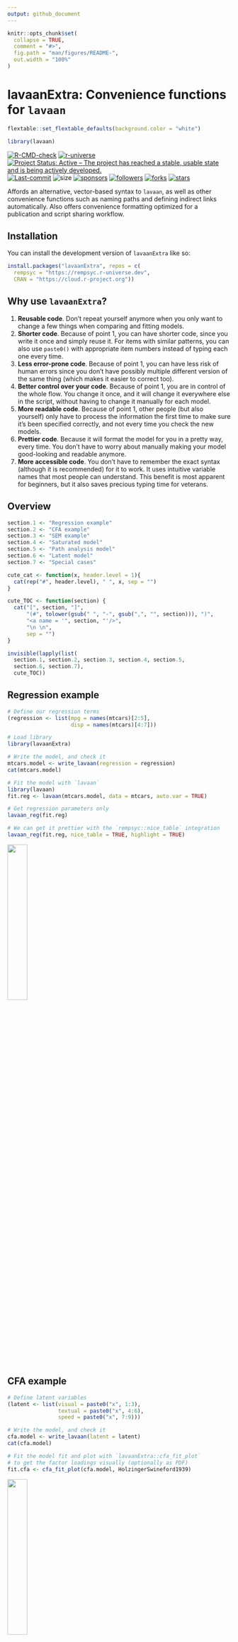 ```yaml
---
output: github_document
---
```


<!-- README.md is generated from README.Rmd. Please edit that file -->

```r
knitr::opts_chunk$set(
  collapse = TRUE,
  comment = "#>",
  fig.path = "man/figures/README-",
  out.width = "100%"
)
```

# lavaanExtra: Convenience functions for `lavaan`

```r
flextable::set_flextable_defaults(background.color = "white")

library(lavaan)
```

<!-- badges: start -->
[![R-CMD-check](https://github.com/rempsyc/lavaanExtra/actions/workflows/R-CMD-check.yaml/badge.svg)](https://github.com/rempsyc/lavaanExtra/actions/workflows/R-CMD-check.yaml)
[![r-universe](https://rempsyc.r-universe.dev/badges/lavaanExtra)](https://rempsyc.r-universe.dev/ui#package:lavaanExtra)
[![Project Status: Active – The project has reached a stable, usable state and is being actively developed.](https://www.repostatus.org/badges/latest/active.svg)](https://www.repostatus.org/#active)
[![Last-commit](https://img.shields.io/github/last-commit/rempsyc/lavaanExtra)](https://github.com/rempsyc/lavaanExtra/commits/main)
![size](https://img.shields.io/github/repo-size/rempsyc/lavaanExtra)
[![sponsors](https://img.shields.io/github/sponsors/rempsyc)](https://github.com/sponsors/rempsyc)
[![followers](https://img.shields.io/github/followers/rempsyc?style=social)](https://github.com/rempsyc?tab=followers)
[![forks](https://img.shields.io/github/forks/rempsyc/lavaanExtra?style=social)](https://github.com/rempsyc/lavaanExtra/network/members)
[![stars](https://img.shields.io/github/stars/rempsyc/lavaanExtra?style=social)](https://github.com/rempsyc/lavaanExtra/stargazers)

<!-- badges: end -->

Affords an alternative, vector-based syntax to `lavaan`, as well as other convenience functions such as naming paths and defining indirect links automatically. Also offers convenience formatting optimized for a publication and script sharing workflow.

## Installation

You can install the development version of `lavaanExtra` like so:

``` r
install.packages("lavaanExtra", repos = c(
  rempsyc = "https://rempsyc.r-universe.dev",
  CRAN = "https://cloud.r-project.org"))
```

## Why use `lavaanExtra`?

1. **Reusable code**. Don't repeat yourself anymore when you only want to change a few things when comparing and fitting models.
2. **Shorter code**. Because of point 1, you can have shorter code, since you write it once and simply reuse it. For items with similar patterns, you can also use `paste0()` with appropriate item numbers instead of typing each one every time.
3. **Less error-prone code**. Because of point 1, you can have less risk of human errors since you don't have possibly multiple different version of the same thing (which makes it easier to correct too).
4. **Better control over your code**. Because of point 1, you are in control of the whole flow. You change it once, and it will change it everywhere else in the script, without having to change it manually for each model.
5. **More readable code**. Because of point 1, other people (but also yourself) only have to process the information the first time to make sure it's been specified correctly, and not every time you check the new models.
6. **Prettier code**. Because it will format the model for you in a pretty way, every time. You don't have to worry about manually making your model good-looking and readable anymore.
7. **More accessible code**. You don't have to remember the exact syntax (although it is recommended) for it to work. It uses intuitive variable names that most people can understand. This benefit is most apparent for beginners, but it also saves precious typing time for veterans.

## Overview

```r

section.1 <- "Regression example"
section.2 <- "CFA example"
section.3 <- "SEM example"
section.4 <- "Saturated model"
section.5 <- "Path analysis model"
section.6 <- "Latent model"
section.7 <- "Special cases"

cute_cat <- function(x, header.level = 1){ 
  cat(rep("#", header.level), " ", x, sep = "")
}

cute_TOC <- function(section) {
  cat("[", section, "]",
      "(#", tolower(gsub(" ", "-", gsub(",", "", section))), ")",
      "<a name = '", section, "'/>",
      "\n \n",
      sep = "")
}

invisible(lapply(list(
  section.1, section.2, section.3, section.4, section.5, 
  section.6, section.7), 
  cute_TOC))

```

## Regression example

```r
# Define our regression terms
(regression <- list(mpg = names(mtcars)[2:5],
                    disp = names(mtcars)[4:7]))

# Load library
library(lavaanExtra)

# Write the model, and check it
mtcars.model <- write_lavaan(regression = regression)
cat(mtcars.model)

# Fit the model with `lavaan`
library(lavaan)
fit.reg <- lavaan(mtcars.model, data = mtcars, auto.var = TRUE)

# Get regression parameters only
lavaan_reg(fit.reg)

# We can get it prettier with the `rempsyc::nice_table` integration
lavaan_reg(fit.reg, nice_table = TRUE, highlight = TRUE)

```

<img src="man/figures/README-reg-1.png" width="30%" />

## CFA example

```r
# Define latent variables
(latent <- list(visual = paste0("x", 1:3),
                textual = paste0("x", 4:6),
                speed = paste0("x", 7:9)))

# Write the model, and check it
cfa.model <- write_lavaan(latent = latent)
cat(cfa.model)
```

```r
# Fit the model fit and plot with `lavaanExtra::cfa_fit_plot`
# to get the factor loadings visually (optionally as PDF)
fit.cfa <- cfa_fit_plot(cfa.model, HolzingerSwineford1939)
```

<img src="man/figures/cfaplot.png" width="30%" />

```r
# Get fit indices
nice_fit(fit.cfa)

# We can get it prettier with the `rempsyc::nice_table` integration
nice_fit(fit.cfa, nice_table = TRUE)

```

<img src="man/figures/README-cfa2-1.png" width="90%" />

But let's say you had a bad fit and wanted to remove the three items with the lowest loadings, you can do so without have to respecify the model, only what items you wish to remove:

```r
# Fit the model fit and plot with `lavaanExtra::cfa_fit_plot`
# to get the factor loadings visually (as PDF)
fit.cfa2 <- cfa_fit_plot(cfa.model, HolzingerSwineford1939,
                         remove.items = paste0("x", c(2:3, 7)))
```

<img src="man/figures/cfaplot2.png" width="30%" />

Let's compare the fit to see if it's better now:

```r
nice_fit(fit.cfa, fit.cfa2, nice_table = TRUE)
```

<img src="man/figures/README-cfaplot5-1.png" width="90%" />

It is! If you like this table, you may also wish to save it to Word. Also easy:

```r
# Save fit table as an object
fit_table <- nice_fit(fit.cfa, fit.cfa2, nice_table = TRUE)

# Save fit table to Word!
save_as_docx(fit_table, path = "fit_table.docx")
```

## SEM example

Here is a structural equation model example. We start with a path analysis first.

### Saturated model

One might decide to look at the saturated `lavaan` model first.

```r
# Calculate scale averages
data <- HolzingerSwineford1939
data$visual <- rowMeans(data[paste0("x", 1:3)])
data$textual <- rowMeans(data[paste0("x", 4:6)])
data$speed <- rowMeans(data[paste0("x", 7:9)])

# Check what we have
head(data)

# Define our variables
(M <- "visual")
(IV <- c("ageyr", "grade"))
(DV <- c("speed", "textual"))

# Define our lavaan lists
(mediation <- list(speed = M,
                   textual = M,
                   visual = IV))
(regression <- list(speed = IV,
                    textual = IV))
(covariance <- list(speed = "textual",
                    ageyr = "grade"))

# Write the model, and check it
model.saturated <- write_lavaan(mediation, regression, covariance)
cat(model.saturated)

```

This looks good so far, but we might also want to check our indirect effects (mediations). For this, we have to obtain the path names by setting `label = TRUE`. This will allow us to define our indirect effects and feed them back to `write_lavaan`.

```r
# We can run the model again. However, we set `label = TRUE` to get the path names
model.saturated <- write_lavaan(mediation, regression, covariance, label = TRUE)
cat(model.saturated)

```

Here, if we check the mediation section of the model, we see that it has been "augmented" with the path names. Those are `visual_speed`, `visual_textual`, `ageyr_visual`, and `grade_visual`. The logic for the determination of the path names is predictable: it is always the predictor variable, on the left, followed by the predicted variable, on the right. So if we were to test all possible indirect effects, we would define our `indirect` object as such:

```r
# Define indirect object
(indirect <- list(ageyr_visual_speed = c("ageyr_visual", "visual_speed"),
                  ageyr_visual_textual = c("ageyr_visual", "visual_textual"),
                  grade_visual_speed = c("grade_visual", "visual_speed"),
                  grade_visual_textual = c("grade_visual", "visual_textual")))

# Write the model, and check it
model.saturated <- write_lavaan(mediation, regression, covariance, 
                                indirect, label = TRUE)
cat(model.saturated)

```

If preferred (e.g., when dealing with long variable names), one can choose to use letters for the predictor variables. Note however that this tends to be somewhat more confusing and ambiguous.

```r
# Write the model, and check it
model.saturated <- write_lavaan(mediation, regression, covariance, 
                                label = TRUE, use.letters = TRUE)
cat(model.saturated)
```

In this case, the path names are `a_speed`, `a_textual`, `a_visual`, and `b_visual`. So we would define our `indirect` object as such:

```r
# Define indirect object
(indirect <- list(ageyr_visual_speed = c("a_visual", "a_speed"),
                  ageyr_visual_textual = c("a_visual", "a_textual"),
                  grade_visual_speed = c("b_visual", "a_speed"),
                  grade_visual_textual = c("b_visual", "a_textual")))

# Write the model, and check it
model.saturated <- write_lavaan(mediation, regression, covariance, 
                                indirect, label = TRUE, use.letters = TRUE)
cat(model.saturated)

```

There is also an experimental feature that attempts to produce the indirect effects automatically. This feature requires specifying your dependent and mediator variables as "DV" and "M", respectively, in the `indirect` object. In our case, we have already defined those earlier, so we can just feed the proper objects.

```r
# Define indirect object
(indirect <- list(IV = IV,
                  M = M, 
                  DV = DV))

# Write the model, and check it
model.saturated <- write_lavaan(mediation, regression, covariance, 
                                indirect, label = TRUE)
cat(model.saturated)

```

We are now satisfied with our model, so we can finally fit it!

```r
# Fit the model with `lavaan`
fit.saturated <- lavaan(model.saturated, data = data, auto.var = TRUE)

# Get regression parameters only and make it pretty with the `rempsyc::nice_table` integration
lavaan_reg(fit.saturated, nice_table = TRUE, highlight = TRUE)

```

<img src="man/figures/README-saturated-1.png" width="30%" />

So `speed` as predicted by `ageyr` isn't significant. We could remove that path from the model it if we are trying to make a more parsimonious model. Let's make the non-saturated path analysis model next.

### Path analysis model

Because we use `lavaanExtra`, we don't have to redefine the entire model: simply what we want to update. In this case, the regressions and the indirect effects.

```r
(regression <- list(speed = "grade",
                    textual = IV))
# We check that we have removed "ageyr" correctly from "speed". OK.

# We can run the model again, setting `label = TRUE` to get the path names
model.path <- write_lavaan(mediation, regression, covariance, label = TRUE)
cat(model.path)
# We check that we have removed "ageyr" correctly from "speed" in the 
# regression section. OK.

# Define just our indirect effects of interest
(indirect <- list(age_visual_speed = c("ageyr_visual", "visual_speed"),
                  grade_visual_textual = c("grade_visual", "visual_textual")))

# We run the model again, with the indirect effects
model.path <- write_lavaan(mediation, regression, covariance, 
                           indirect, label = TRUE)
cat(model.path)

# Fit the model with `lavaan`
fit.path <- lavaan(model.path, data = data, auto.var = TRUE)

# Get regression parameters only and make it pretty with the `rempsyc::nice_table` integration
lavaan_reg(fit.path, nice_table = TRUE, highlight = TRUE)
```

<img src="man/figures/README-indirect1-1.png" width="30%" />

```r
# We only kept significant regressions. Good (for this demo).

# Get covariance indices
lavaan_cov(fit.path)

# We can get it prettier with the `rempsyc::nice_table` integration
lavaan_cov(fit.path, nice_table = TRUE)

```

<img src="man/figures/README-covariance-1.png" width="30%" />

```r
# Get fit indices
nice_fit(fit.cfa, fit.saturated, fit.path)

# We can get it prettier with the `rempsyc::nice_table` integration
nice_fit(fit.cfa, fit.saturated, fit.path, nice_table = TRUE)

```

<img src="man/figures/README-path2-1.png" width="90%" />

```r
# Let's get the indirect effects only
lavaan_ind(fit.path)

# We can get it prettier with the `rempsyc::nice_table` integration
lavaan_ind(fit.path, nice_table = TRUE)

```

<img src="man/figures/README-indirect2-1.png" width="50%" />

```r
# Get modification indices only
modindices(fit.path, sort = TRUE, maximum.number = 5)
```

For reference, this is our model, visually speaking

![](man/figures/holzinger_model.png)

### Latent model

Finally, perhaps we change our mind and decide to run a full SEM instead, with latent variables. Fear not: we don't have to redo everything again. We can simply define our latent variables and proceed. In this example, we have *already* defined our latent variable for our CFA earlier, so we don't even need to write that again!

```r
model.latent <- write_lavaan(mediation, regression, covariance, 
                             indirect, latent, label = TRUE)
cat(model.latent)

# Run model
fit.latent <- lavaan(model.latent, data = HolzingerSwineford1939, auto.var = TRUE, 
              auto.fix.first = TRUE, auto.cov.lv.x = TRUE)

# Get fit indices
nice_fit(fit.cfa, fit.saturated, fit.path, fit.latent)

# We can get it prettier with the `rempsyc::nice_table` integration
nice_fit(fit.cfa, fit.saturated, fit.path, fit.latent, nice_table = TRUE)

```

<img src="man/figures/README-latent-1.png" width="90%" />


# Special cases

Finally, intercepts and various constraints can also be specified, e.g.:

```r
intercept <- c("mpg", "cyl", "disp")
constraint.equal <- list(b1 = "(b2 + b3)^2")
constraint.smaller <- list(b1 = "exp(b2 + b3)")
constraint.larger <- list(b1 = "exp(b2 + b3)")
custom <- "y1 + y2 ~ f1 + f2 + x1 + x2"

model.custom <- write_lavaan(
  intercept = intercept, constraint.equal = constraint.equal, 
  constraint.smaller = constraint.smaller, 
  constraint.larger = constraint.larger, custom = custom)
cat(model.custom)

```

### Final note
This is an experimental package in a *very* early stage. Any feedback or feature request is appreciated, and the package will likely change and evolve over time based on community feedback. Feel free to open an issue or discussion to share your questions or concerns.

## Support me and this package

Thank you for your support. You can support me and this package here: https://github.com/sponsors/rempsyc
